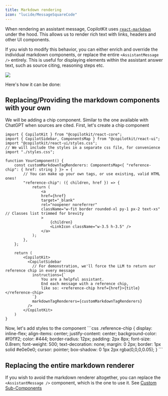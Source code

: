 ```yaml
---
title: Markdown rendering
icon: "lucide/MessageSquareCode"
---
```


When rendering an assistant message, CopilotKit uses [`react-markdown`](https://remarkjs.github.io/react-markdown/) under the hood.
This allows us to render rich text with links, headers and other UI components.

If you wish to modify this behavior, you can either enrich and override the individual markdown components, or replace the entire `<AssistantMessage />` entirely.
This is useful for displaying elements within the assistant answer text, such as source citing, reasoning steps etc.

<Frame>
    <img className="rounded-none w-80" src="https://cdn.copilotkit.ai/docs/copilotkit/images/custom-markdown-example.png" />
</Frame>

Here's how it can be done:

## Replacing/Providing the markdown components with your own
We will be adding a chip component. Similar to the one available with ChatGPT when sources are cited.
<Steps>
<Step>
First, let's create a chip component
```tsx
import { CopilotKit } from "@copilotkit/react-core";
import { CopilotSidebar, ComponentsMap } from "@copilotkit/react-ui";
import "@copilotkit/react-ui/styles.css";
// We will include the styles in a separate css file, for convenience
import "./styles.css";

function YourComponent() {
    const customMarkdownTagRenderers: ComponentsMap<{ "reference-chip": { href: string } }> = {
        // You can make up your own tags, or use existing, valid HTML ones!
        "reference-chip": ({ children, href }) => {
            return (
                <a
                href={href}
                target="_blank"
                rel="noopener noreferrer"
                className="w-fit border rounded-xl py-1 px-2 text-xs" // Classes list trimmed for brevity
                >
                    {children}
                    <LinkIcon className="w-3.5 h-3.5" />
                </a>
            );
        },
    };

    return (
        <CopilotKit>
          <CopilotSidebar
            // For demonstration, we'll force the LLM to return our reference chip in every message
            instructions={`
                You are a helpful assistant.
                End each message with a reference chip,
                like so: <reference-chip href={href}>{title}</reference-chip>
            `}
            markdownTagRenderers={customMarkdownTagRenderers}
          />
        </CopilotKit>
    )
}
```
</Step>
<Step>
Now, let's add styles to the component
```css
.reference-chip {
    display: inline-flex;
    align-items: center;
    justify-content: center;
    background-color: #f0f1f2;
    color: #444;
    border-radius: 12px;
    padding: 2px 8px;
    font-size: 0.8rem;
    font-weight: 500;
    text-decoration: none;
    margin: 0 2px;
    border: 1px solid #e0e0e0;
    cursor: pointer;
    box-shadow: 0 1px 2px rgba(0,0,0,0.05);
}
```
</Step>
</Steps>

## Replacing the entire markdown renderer

If you wish to avoid the markdown renderer altogether, you can replace the `<AssistantMessage />` component, which is the one to use it.
See [Custom Sub-Components](/guides/custom-look-and-feel/bring-your-own-components)